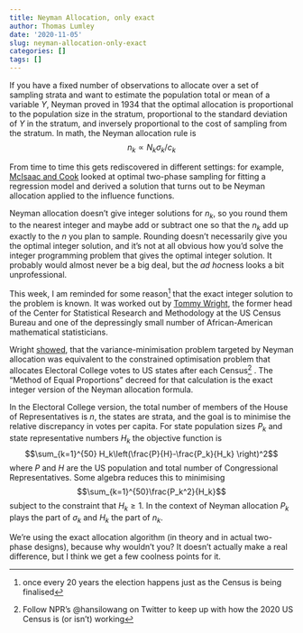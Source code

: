 ```yaml
---
title: Neyman Allocation, only exact
author: Thomas Lumley
date: '2020-11-05'
slug: neyman-allocation-only-exact
categories: []
tags: []
---
```


If you have a fixed number of observations to allocate over a set of sampling strata and want to estimate the population total or mean of a variable $Y$,  Neyman proved in 1934 that the optimal allocation is proportional to the population size in the stratum, proportional to the standard deviation of $Y$ in the stratum, and inversely proportional to the cost of sampling from the stratum.  In math, the Neyman allocation rule is
$$n_k\propto N_k\sigma_k/c_k$$

From time to time this gets rediscovered in different settings: for example, [McIsaac and Cook](https://onlinelibrary.wiley.com/doi/abs/10.1002/cjs.11207) looked at optimal two-phase sampling for fitting a regression model and derived a solution that turns out to be Neyman allocation applied to the influence functions. 

Neyman allocation doesn't give integer solutions for $n_k$, so you round them to the nearest integer and maybe add or subtract one so that the $n_k$ add up exactly to the $n$ you plan to sample. Rounding doesn't necessarily give you the optimal integer solution, and it's not at all obvious how you'd solve the integer programming problem that gives the optimal integer solution. It probably would almost never be a big deal, but the *ad hoc*ness looks a bit unprofessional.

This week, I am reminded for some reason^[once every 20 years the election happens just as the Census is being finalised] that the exact integer solution to the problem is known. It was worked out by [Tommy Wright](https://www.census.gov/research/researchers/profile.php?cv_sub=alpha&cv_profile=3743), the former head of the Center for Statistical Research and Methodology at the US Census Bureau and one of the depressingly small number of African-American mathematical statisticians.

Wright [showed](https://www.jstor.org/stable/23339498), that the variance-minimisation problem targeted by Neyman allocation was equivalent to the constrained optimisation problem that allocates Electoral College votes to US states after each Census^[Follow NPR's @hansilowang on Twitter to keep up with how the 2020 US Census is (or isn't) working]  . The "Method of Equal Proportions" decreed for that calculation is the exact integer version of the Neyman allocation formula.  

In the Electoral College version, the total number of members of the House of Representatives is $n$, the states are strata, and the goal is to minimise the relative discrepancy in votes per capita. For state population sizes $P_k$ and state representative  numbers $H_k$ the objective function is 
$$\sum_{k=1}^{50} H_k\left(\frac{P}{H}-\frac{P_k}{H_k}  \right)^2$$
where $P$ and $H$ are the US population and total number of Congressional Representatives.  Some algebra reduces this to minimising
$$\sum_{k=1}^{50}\frac{P_k^2}{H_k}$$
subject to the constraint that $H_k\geq 1$. In the context of Neyman allocation $P_k$ plays the part of $\sigma_k$ and $H_k$ the part of $n_k$. 

We're using the exact allocation algorithm (in theory and in actual two-phase designs), because why wouldn't you? It doesn't actually make a real difference, but I think we get a few coolness points for it. 